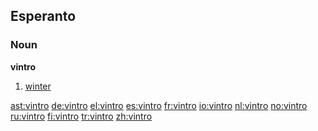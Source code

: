 ==Esperanto==
===Noun===
'''vintro'''
# [[winter]]

[[ast:vintro]]
[[de:vintro]]
[[el:vintro]]
[[es:vintro]]
[[fr:vintro]]
[[io:vintro]]
[[nl:vintro]]
[[no:vintro]]
[[ru:vintro]]
[[fi:vintro]]
[[tr:vintro]]
[[zh:vintro]]